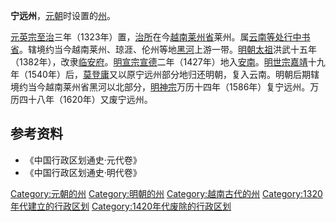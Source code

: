 {{lead section|time=2014-01-01T09:40:38+00:00}}
'''宁远州'''，[[元朝|元朝]]时设置的[[州|州]]。

[[元英宗|元英宗]][[至治_(元朝)|至治]]三年（1323年）置，[[治所|治所]]在今[[越南|越南]][[莱州省|莱州省]]莱州。属[[云南等处行中书省|云南等处行中书省]]。辖境约当今越南莱州、琼涯、伦州等地[[黑河|黑河]]上游一带。[[明朝|明朝]][[明太祖|太祖]]洪武十五年（1382年），改隶[[臨安府_(雲南)|临安府]]。[[明宣宗|明宣宗]][[宣德|宣德]]二年（1427年）地入[[越南|安南]]。[[明世宗|明世宗]][[嘉靖|嘉靖]]十九年（1540年）后，[[莫登庸|莫登庸]]又以原宁远州部分地归还明朝，复入云南。明朝后期辖境约当今越南莱州省黑河以北部分，[[明神宗|明神宗]]万历十四年（1586年）复宁远州。万历四十八年（1620年）又废宁远州。
==参考资料==
*《中国行政区划通史·元代卷》
*《中国行政区划通史·明代卷》
{{元朝云南行政区划}}
[[Category:元朝的州|Category:元朝的州]]
[[Category:明朝的州|Category:明朝的州]]
[[Category:越南古代的州|Category:越南古代的州]]
[[Category:1320年代建立的行政区划|Category:1320年代建立的行政区划]]
[[Category:1420年代废除的行政区划|Category:1420年代废除的行政区划]]